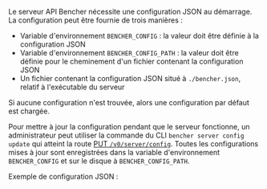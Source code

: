 Le serveur API Bencher nécessite une configuration JSON au démarrage.
La configuration peut être fournie de trois manières :
- Variable d'environnement `BENCHER_CONFIG` : la valeur doit être définie à la configuration JSON
- Variable d'environnement `BENCHER_CONFIG_PATH` : la valeur doit être définie pour le cheminement d'un fichier contenant la configuration JSON
- Un fichier contenant la configuration JSON situé à `./bencher.json`, relatif à l'exécutable du serveur

Si aucune configuration n'est trouvée, alors une configuration par défaut est chargée.

Pour mettre à jour la configuration pendant que le serveur fonctionne,
un administrateur peut utiliser la commande du CLI `bencher server config update`
qui atteint la route [PUT `/v0/server/config`](/fr/docs/api/server/config/#put-v0serverconfig).
Toutes les configurations mises à jour sont enregistrées dans la variable d'environnement `BENCHER_CONFIG`
et sur le disque à `BENCHER_CONFIG_PATH`.

Exemple de configuration JSON :
